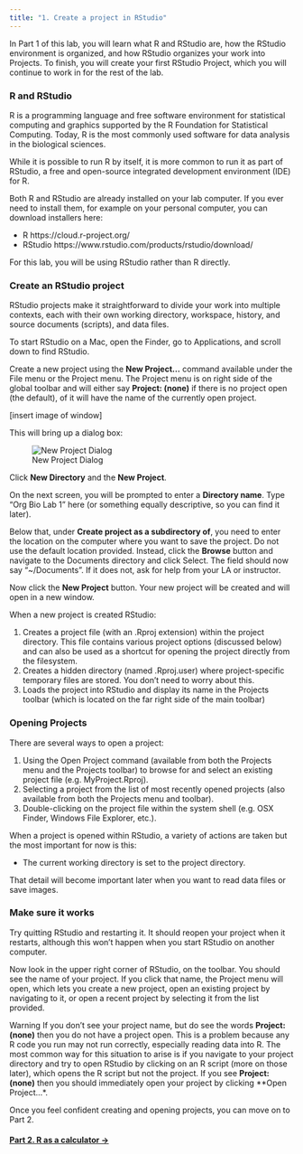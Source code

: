 ```yaml
---
title: "1. Create a project in RStudio"
---
```


In Part 1 of this lab, you will learn what R and RStudio are, how the RStudio environment is organized, and how RStudio organizes your work into Projects. To finish, you will create your first RStudio Project, which you will continue to work in for the rest of the lab.


### R and RStudio

R is a programming language and free software environment for statistical computing and graphics supported by the R Foundation for Statistical Computing. Today, R is the most commonly used software for data analysis in the biological sciences.

While it is possible to run R by itself, it is more common to run it as part of RStudio, a free and open-source integrated development environment (IDE) for R.

Both R and RStudio are already installed on your lab computer. If you ever need to install them, for example on your personal computer, you can download installers here:

- R   https://cloud.r-project.org/
- RStudio   https://www.rstudio.com/products/rstudio/download/

For this lab, you will be using RStudio rather than R directly.

### Create an RStudio project

RStudio projects make it straightforward to divide your work into multiple contexts, each with their own working directory, workspace, history, and source documents (scripts), and data files.

To start RStudio on a Mac, open the Finder, go to Applications, and scroll down to find RStudio.

Create a new project using the **New Project...** command available under the File menu or the Project menu. The Project menu is on right side of the global toolbar and will either say **Project: (none)** if there is no project open (the default), of it will have the name of the currently open project.

[insert image of window]

This will bring up a dialog box:

![New Project Dialog](images/projects_new.png)

Click **New Directory** and the **New Project**. 

On the next screen, you will be prompted to enter a **Directory name**. Type "Org Bio Lab 1" here (or something equally descriptive, so you can find it later).

Below that, under **Create project as a subdirectory of**, you need to enter the location on the computer where you want to save the project. Do not use the default location provided. Instead, click the **Browse** button and navigate to the Documents directory and click Select. The field should now say "~/Documents". If it does not, ask for help from your LA or instructor.

Now click the **New Project** button. Your new project will be created and will open in a new window.

When a new project is created RStudio:

1. Creates a project file (with an .Rproj extension) within the project directory. This file contains various project options (discussed below) and can also be used as a shortcut for opening the project directly from the filesystem.
2. Creates a hidden directory (named .Rproj.user) where project-specific temporary files are stored. You don't need to worry about this.
3. Loads the project into RStudio and display its name in the Projects toolbar (which is located on the far right side of the main toolbar)

### Opening Projects

There are several ways to open a project:

1. Using the Open Project command (available from both the Projects menu and the Projects toolbar) to browse for and select an existing project file (e.g. MyProject.Rproj).
2. Selecting a project from the list of most recently opened projects (also available from both the Projects menu and toolbar).
3. Double-clicking on the project file within the system shell (e.g. OSX Finder, Windows File Explorer, etc.).

When a project is opened within RStudio, a variety of actions are taken but the most important for now is this:

- The current working directory is set to the project directory.

That detail will become important later when you want to read data files or save images.

### Make sure it works

Try quitting RStudio and restarting it. It should reopen your project when it restarts, although this won't happen when you start RStudio on another computer.

Now look in the upper right corner of RStudio, on the toolbar. You should see the name of your project. If you click that name, the Project menu will open, which lets you create a new project, open an existing project by navigating to it, or open a recent project by selecting it from the list provided.

<span class="label label-warning">Warning</span> If you don't see your project name, but do see the words **Project: (none)** then you do not have a project open. This is a problem because any R code you run may not run correctly, especially reading data into R. The most common way for this situation to arise is if you navigate to your project directory and try to open RStudio by clicking on an R script (more on those later), which opens the R script but not the project. If you see **Project: (none)** then you should immediately open your project by clicking **Open Project...*.

Once you feel confident creating and opening projects, you can move on to Part 2.

#### [Part 2. R as a calculator &rarr;](lab1_calc.html)